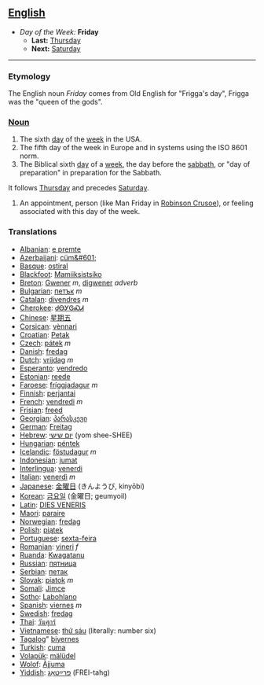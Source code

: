 == [[English]] ==
*''Day of the Week:'' '''Friday'''
**'''Last:''' [[Thursday]]
**'''Next:''' [[Saturday]]
----

=== Etymology ===
The English noun ''Friday'' comes from Old English for "Frigga's day", Frigga was the "queen of the gods".

=== [[Noun]] ===
#The sixth [[day]] of the [[week]] in the USA.
#The fifth day of the week in Europe and in systems using the ISO 8601 norm.
#The Biblical sixth [[day]] of a [[week]], the day before the [[sabbath]], or "day of preparation" in preparation for the Sabbath.
It follows [[Thursday]] and precedes [[Saturday]].
#An appointment, person (like Man Friday in [[Robinson Crusoe]]), or feeling associated with this day of the week.
=== Translations ===
*[[Albanian]]: [[e premte]]
*[[Azerbaijani]]: [[cüm&#601;]]
*[[Basque]]: [[ostiral]]
*[[Blackfoot]]: [[Mamiiksistsiko]]
*[[Breton]]: [[Gwener]] ''m'', [[digwener]] ''adverb''
*[[Bulgarian]]: [[петък]] ''m''
*[[Catalan]]: [[divendres]] ''m''
*[[Cherokee]]: [[ᏧᎾᎩᎶᏍᏗ]]
*[[Chinese]]: [[星期五]]
*[[Corsican]]: [[vènnari]]
*[[Croatian]]: [[Petak]]
*[[Czech]]: [[pátek]] ''m''
*[[Danish]]: [[fredag]]
*[[Dutch]]: [[vrijdag]] ''m''
*[[Esperanto]]: [[vendredo]]
*[[Estonian]]: [[reede]]
*[[Faroese]]: [[fríggjadagur]] ''m''
*[[Finnish]]: [[perjantai]]
*[[French]]: [[vendredi]] ''m''
*[[Frisian]]: [[freed]]
*[[Georgian]]: [[პარასკევი]]
*[[German]]: [[Freitag]]
*[[Hebrew]]: [[יום שישי]] (yom shee-SHEE)
*[[Hungarian]]: [[péntek]]
*[[Icelandic]]: [[föstudagur]] ''m''
*[[Indonesian]]: [[jumat]]
*[[Interlingua]]: [[venerdi]]
*[[Italian]]: [[venerdì]] ''m''
*[[Japanese]]: [[金曜日]] (きんようび, kinyōbi)
*[[Korean]]: [[금요일]] (金曜日; geumyoil)
*[[Latin]]: [[DIES VENERIS]]
*[[Maori]]: [[paraire]]
*[[Norwegian]]: [[fredag]]
*[[Polish]]: [[piątek]]
*[[Portuguese]]: [[sexta-feira]]
*[[Romanian]]: [[vineri]] ''f''
*[[Ruanda]]: [[Kwagatanu]]
*[[Russian]]: [[пятница]]
*[[Serbian]]: [[петак]]
*[[Slovak]]: [[piatok]] ''m''
*[[Somali]]: [[Jimce]]
*[[Sotho]]: [[Labohlano]]
*[[Spanish]]: [[viernes]] ''m''
*[[Swedish]]: [[fredag]]
*[[Thai]]: [[วันศุกร์]]
*[[Vietnamese]]: [[thứ sáu]] (literally: number six)
*[[Tagalog]]" [[biyernes]]
*[[Turkish]]: [[cuma]]
*[[Volapük]]: [[mälüdel]]
*[[Wolof]]: [[Àjjuma]]
*[[Yiddish]]: [[פרײַטאָג]] (FREI-tahg)